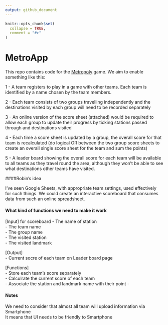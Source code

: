 ```yaml
---
output: github_document
---
```


<!-- README.md is generated from README.Rmd. Please edit that file -->

```r
knitr::opts_chunk$set(
  collapse = TRUE,
  comment = "#>"
)
```
# MetroApp

This repo contains code for the [Metropoly](https://www.facebook.com/InstituteforTransportStudies/posts/the-metropoly-game-is-played-each-year-by-its-masters-students-teams-travel-arou/1806155339412749/) game.
We aim to enable something like this:

1 - A team registers to play in a game with other teams. Each team is identified by a name chosen by the team members.   

2 - Each team consists of two groups travelling independently and the destinations visited by each group will need to be recorded separately  

3 - An online version of the score sheet (attached) would be required to allow each group to update their progress by ticking stations passed through and destinations visited  

4 - Each time a score sheet is updated by a group, the overall score for that team is recalculated (do logical OR between the two group score sheets to create an overall single score sheet for the team and sum the points)  

5 - A leader board showing the overall score for each team will be available to all teams as they travel round the area, although they won't be able to see what destinations other teams have visited.

####Robin's idea 

I've seen Google Sheets, with appropriate team settings, used effectively for such things. We could create an interactive scoreboard that consumes data from such an online spreadsheet.

#### What kind of functions we need to make it work

[Input]
for scoreboard 
- The name of station  
- The team name   
- The group name  
- The visited station  
- The visited landmark

[Output]  
- Current socre of each team on Leader board page    

[Functions]  
- Store each team's score separately   
- Calculrate the current score of each team  
- Associate the station and landmark name with their point
- 

#### Notes  
We need to consider that almost all team will upload information via Smartphone  
It means that UI needs to be friendly to Smartphone

